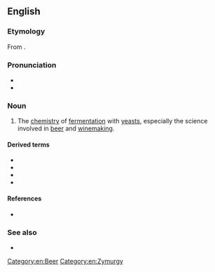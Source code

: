 ==English==

===Etymology===
From {{confix|en|zym|urgy}}.

===Pronunciation===
* {{IPA|en|/ˈzaɪmɜː(ɹ)d͡ʒi/}}
* {{audio|en|LL-Q1860 (eng)-Vealhurl-zymurgy.wav|Audio (UK)}}

===Noun===
{{en-noun}}

# The [[chemistry]] of [[fermentation]] with [[yeast]]s, especially the science involved in [[beermaking|beer]] and [[winemaking]].

====Derived terms====
* {{l|en|from aardvark to zymurgy}}
* {{l|en|zymurgic}}
* {{l|en|zymurgical}}
* {{l|en|zymurgist}}

====References====
* {{R:Webster 1913}}

===See also===
* {{l|en|zythepsary}}

[[Category:en:Beer]]
[[Category:en:Zymurgy]]